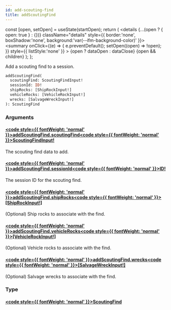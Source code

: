 ```yaml
---
id: add-scouting-find
title: addScoutingFind
---
```









  const [open, setOpen] = useState(startOpen);
  return (
    <details {...(open ? { open: true } : {})} className="details" style={{ border:'none', boxShadow:'none', background:'var(--ifm-background-color)' }}>
      <summary
        onClick={(e) => {
          e.preventDefault();
          setOpen((open) => !open);
        }}
        style={{ listStyle:'none' }}
      >
      {open ? dataOpen : dataClose}
      </summary>
      {open && children}
    </details>
  );
};








Add a scouting find to a session.


```graphql
addScoutingFind(
  scoutingFind: ScoutingFindInput!
  sessionId: ID!
  shipRocks: [ShipRockInput!]
  vehicleRocks: [VehicleRockInput!]
  wrecks: [SalvageWreckInput!]
): ScoutingFind
```




### Arguments

#### [<code style={{ fontWeight: 'normal' }}>addScoutingFind.<b>scoutingFind</b></code>](#)<Bullet />[<code style={{ fontWeight: 'normal' }}><b>ScoutingFindInput!</b></code>](/api/types/inputs/scouting-find-input) <Badge class="badge badge--secondary badge--non_null" text="non-null"/> <Badge class="badge badge--secondary " text="input"/> 
The scouting find data to add.


#### [<code style={{ fontWeight: 'normal' }}>addScoutingFind.<b>sessionId</b></code>](#)<Bullet />[<code style={{ fontWeight: 'normal' }}><b>ID!</b></code>](/api/types/scalars/id) <Badge class="badge badge--secondary badge--non_null" text="non-null"/> <Badge class="badge badge--secondary " text="scalar"/> 
The session ID for the scouting find.


#### [<code style={{ fontWeight: 'normal' }}>addScoutingFind.<b>shipRocks</b></code>](#)<Bullet />[<code style={{ fontWeight: 'normal' }}><b>[ShipRockInput!]</b></code>](/api/types/inputs/ship-rock-input) <Badge class="badge badge--secondary " text="list"/> <Badge class="badge badge--secondary " text="input"/> 
(Optional) Ship rocks to associate with the find.


#### [<code style={{ fontWeight: 'normal' }}>addScoutingFind.<b>vehicleRocks</b></code>](#)<Bullet />[<code style={{ fontWeight: 'normal' }}><b>[VehicleRockInput!]</b></code>](/api/types/inputs/vehicle-rock-input) <Badge class="badge badge--secondary " text="list"/> <Badge class="badge badge--secondary " text="input"/> 
(Optional) Vehicle rocks to associate with the find.


#### [<code style={{ fontWeight: 'normal' }}>addScoutingFind.<b>wrecks</b></code>](#)<Bullet />[<code style={{ fontWeight: 'normal' }}><b>[SalvageWreckInput!]</b></code>](/api/types/inputs/salvage-wreck-input) <Badge class="badge badge--secondary " text="list"/> <Badge class="badge badge--secondary " text="input"/> 
(Optional) Salvage wrecks to associate with the find.


### Type

#### [<code style={{ fontWeight: 'normal' }}><b>ScoutingFind</b></code>](/api/types/unions/scouting-find) <Badge class="badge badge--secondary " text="union"/>